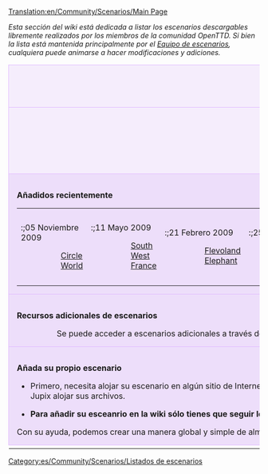 [[Translation:en/Community/Scenarios/Main Page]]


''Esta sección del wiki está dedicada a listar los escenarios descargables libremente realizados por los miembros de la comunidad OpenTTD. Si bien la lista está mantenida principalmente por el [[es/Equipo de escenarios|Equipo de escenarios]], cualquiera puede animarse a hacer modificaciones y adiciones.''

{{en/-}}

{| cellspacing="3" class="mainpagetable" align="center" width="100%"
|- valign="top" 
|colspan="7" style="font-size: 100%; BACKGROUND-COLOR: #F5EDFC; border: 1px solid #E1BBFF; margin: 0; padding: 1em; text-align: center"|<font size="3">'''Hojear escenarios'''</font>
|-
|style="font-size: 100%; BACKGROUND-COLOR: #F5EDFC; border: 1px solid #E1BBFF; margin: 0; padding: 1em; text-align: center; width:14%"|[[File:en/Community/Scenarios/Scnlist-alphabetical.png|48px]]<br />[[es/Escenarios por nombre|Por nombre]]
|style="font-size: 100%; BACKGROUND-COLOR: #F5EDFC; border: 1px solid #E1BBFF; margin: 0; padding: 1em; text-align: center; width:14%"|[[File:en/Community/Scenarios/Scnlist-difficulty.png|48px]]<br />[[es/Escenarios por dificultad|Por dificultad]]
|style="font-size: 100%; BACKGROUND-COLOR: #F5EDFC; border: 1px solid #E1BBFF; margin: 0; padding: 1em; text-align: center; width:14%"|[[File:en/Community/Scenarios/Scnlist-industries.png|48px]]<br />[[es/Escenarios por cantidad de industrias|Por cantidad de industrias]]
|style="font-size: 100%; BACKGROUND-COLOR: #F5EDFC; border: 1px solid #E1BBFF; margin: 0; padding: 1em; text-align: center; width:14%"|[[File:en/Community/Scenarios/Scnlist-relief.png|48px]]<br />[[en/Escenarios por relieve|Por relieve]]
|style="font-size: 100%; BACKGROUND-COLOR: #F5EDFC; border: 1px solid #E1BBFF; margin: 0; padding: 1em; text-align: center; width:14%"|[[File:en/Community/Scenarios/Scnlist-setting.png|48px]]<br />[[es/Escenarios por climas|Por climas]]
|style="font-size: 100%; BACKGROUND-COLOR: #F5EDFC; border: 1px solid #E1BBFF; margin: 0; padding: 1em; text-align: center; width:14%"|[[File:en/Community/Scenarios/Scnlist-size.png|48px]]<br />[[es/Escenarios por tamaño|Por tamaño]]
|style="font-size: 100%; BACKGROUND-COLOR: #F5EDFC; border: 1px solid #E1BBFF; margin: 0; padding: 1em; text-align: center; width:14%"|[[File:en/Community/Scenarios/Scnlist-realworld.png|48px]]<br />[[es/Escenarios basados en el mundo real|Basados en el mundo real]]
|-
|colspan="7" style="font-size: 100%; BACKGROUND-COLOR: #EDDEFA; border: 1px solid #E1BBFF; margin: 0; padding: 1em 1em 0em 1em; text-align: left;"|

<font size="3">'''Añadidos recientemente'''</font>

{| style="BACKGROUND-COLOR: #EDDEFA"
|- valign="top"
|
:;05 Noviembre 2009
::[[en/Circle World|Circle World]]
|
:;11 Mayo 2009
::[[en/Community/Scenarios/South West France|South West France]]
|
:;21 Febrero 2009
::[[en/Community/Scenarios/Flevoland|Flevoland]]
::[[en/Community/Scenarios/Elephant|Elephant]]
|
:;25 Diciembre 2008
::[[en/Community/Scenarios/Northumberland, England|Northumberland, England]]
|
:;08 Diciembre 2008
::[[en/Community/Scenarios/South Yorkshire|South Yorkshire]]
|
:;05 Diciembre 2008
::[[en/Jungle Urbaine (Paris)|Jungle Urbaine (Paris)]]
|
:;13 Noviembre 2008
::[[en/Community/Scenarios/Whistler|Whistler]]
|}

|-
|colspan="7" style="font-size: 100%; BACKGROUND-COLOR: #EDDEFA; border: 1px solid #E1BBFF; margin: 0; padding: 1em 1em 0em 1em; text-align: left;"|

<font size="3">'''Recursos adicionales de escenarios'''</font>

::Se puede acceder a escenarios adicionales a través de [[es/Bananas|BaNaNas]] en [http://bananas.openttd.org/en/scenario/ Escenarios BaNaNas].

|-
|colspan="7" style="font-size: 100%; BACKGROUND-COLOR: #EDDEFA; border: 1px solid #E1BBFF; margin: 0; padding: 1em 1em 0em 1em; text-align: left;"|

<font size="3">'''Añada su propio escenario'''</font>

*Primero, necesita alojar su escenario en algún sitio de Internet. La mayoría de los escenarios están alojados en los [http://tt-forums.net foros]. También puede pedirle a Jupix alojar sus archivos.

*''' Para añadir su esceanrio en la wiki sólo tienes que seguir los pasos que se describen [[en/Community/Scenarios/Scenarios Team#procedure-to-add-a-scenario|aquí]].'''

Con su ayuda, podemos crear una manera global y simple de almacenar y encontrar escenarios.

|-
|}

[[Category:es/Community/Scenarios/Listados de escenarios]]